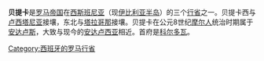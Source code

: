 {{unreferenced|time=2014-3-6}} 
{{Infobox Former Subdivision
|native_name = 貝提卡行省
|conventional_long_name = {{aut|Bætica}}
|common_name = Baetica
|continent = 歐洲
|subdivision = [[羅馬帝國行省|行省]]
|nation = [[羅馬帝國|羅馬帝國]]
|era = [[古代史|古代]]
|capital = [[科爾多瓦_(西班牙)|科爾多瓦]]
|title_leader = 
|image_map = Roman Empire - Baetica (125 AD).svg
|image_map_caption = 
|life_span =
|year_start = 前29年
|event_start = 
|year_end = 5世紀
|event_end = [[汪達爾人|汪達爾人]]、[[阿蘭人|阿蘭人]]入侵; [[西哥特王国|西哥特王国]]建立
}}

'''贝提卡'''是[[罗马帝国|罗马帝国]]在[[西斯班尼亚|西斯班尼亚]]（现[[伊比利亚半岛|伊比利亚半岛]]）的三个[[罗马帝国行省|行省]]之一。贝提卡西与[[卢西塔尼亚|卢西塔尼亚]]接壤，东北与[[塔拉哥那行省|塔拉哥那]]接壤。贝提卡在公元8世纪[[摩尔人|摩尔人]]统治时期属于[[安达卢斯|安达卢斯]]，大致与现今的[[安达卢西亚|安达卢西亚]]相近。首府是[[科尔多瓦_(西班牙)|科尔多瓦]]。

{{西班牙历史}}
{{罗马帝国行省}}
{{罗马帝国管区}}

[[Category:西班牙的罗马行省|Category:西班牙的罗马行省]]